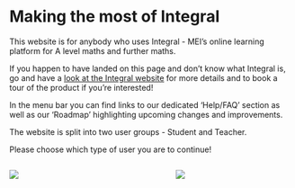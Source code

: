 # Making the most of Integral

This website is for anybody who uses Integral - MEI's online learning platform for A level maths and further maths.

If you happen to have landed on this page and don't know what Integral is, go and have a [look at the Integral website](https://integralmaths.org){target="_blank"} for more details and to book a tour of the product if you're interested!

In the menu bar you can find links to our dedicated 'Help/FAQ' section as well as our 'Roadmap' highlighting upcoming changes and improvements.

The website is split into two user groups - Student and Teacher.

Please choose which type of user you are to continue!

::: columns
::: {.column width="45%"}
[![](images/image-2146262084.png)](Student.qmd)
:::

::: {.column width="10%"}
:::

::: {.column width="45%"}
[![](images/image-1354084555.png)](Teacher.qmd)
:::
:::
